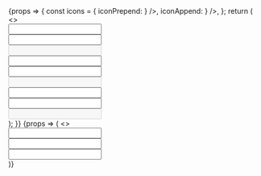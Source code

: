 
<Meta title='Core/Input' component={Input} />

<Canvas>
    <Story name='Variants'>
        {props => {
            const icons = {
                iconPrepend: <Icon svg={<SVG src={searchIcon} />} />,
                iconAppend: <Icon svg={<SVG src={tickIcon} />} />,
            };
            return (
                <>
                    <div>
                        <Input {...props} {...icons} label='Primary' width='350px' mb={4} />
                    </div>
                    <div>
                        <Input {...props} {...icons} label='Primary with error' width='350px' mb={4} error='Must have a value' />
                    </div>
                    <div>
                        <Input {...props} {...icons} label='Primary disabled' width='350px' mb={10} disabled />
                    </div>
                    <div>
                        <Input {...props} {...icons} label='Secondary' variant='secondary' width='350px' mb={4} />
                    </div>
                    <div>
                        <Input
                            {...props}
                            {...icons}
                            label='Secondary with error'
                            variant='secondary'
                            width='350px'
                            error='Must have an error'
                            mb={4}
                        />
                    </div>
                    <div>
                        <Input {...props} {...icons} label='Secondary disabled' width='350px' disabled />
                    </div>
                    <div>
                        <Input {...props} {...icons} label='Tertiary' variant='tertiary' width='350px' mb={4} />
                    </div>
                    <div>
                        <Input
                            {...props}
                            {...icons}
                            label='Tertiary with error'
                            variant='tertiary'
                            width='350px'
                            mb={4}
                            error='Must have a value'
                        />
                    </div>
                    <div>
                        <Input {...props} {...icons} label='Tertiary disabled' variant='tertiary' width='350px' mb={10} disabled />
                    </div>
                </>
            );
        }}
    </Story>
    <Story name='Sizes'>
        {props => (
            <>
                <div>
                    <Input {...props} label='Small' size='small' width='350px' mb={4} />
                </div>
                <div>
                    <Input {...props} label='Default' width='350px' mb={4} />
                </div>
                <div>
                    <Input {...props} label='Large' size='large' width='350px' />
                </div>
            </>
        )}
    </Story>
</Canvas>
